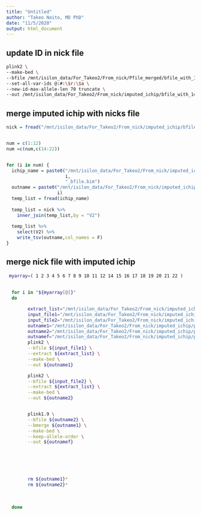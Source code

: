 ```yaml
---
title: "Untitled"
author: "Takeo Naito, MD PhD"
date: "11/5/2020"
output: html_document
---
```


## update ID in nick file

```bash
plink2 \
--make-bed \
--bfile /mnt/isilon_data/For_Takeo2/From_nick/Pfile_merged/bfile_with_147_25_final37_filtered \
--set-all-var-ids @:#:\$r:\$a \
--new-id-max-allele-len 70 truncate \
--out /mnt/isilon_data/For_Takeo2/From_nick/imputed_ichip/bfile_with_147_25_final37_filtered


```



## merge imputed ichip with nicks file
```r
nick = fread("/mnt/isilon_data/For_Takeo2/From_nick/imputed_ichip/bfile_with_147_25_final37_filtered.bim")


num = c(1:12)
num =c(num,c(14:22))


for (i in num) {
  ichip_name = paste0("/mnt/isilon_data/For_Takeo2/From_nick/imputed_ichip/plinkfiles/ichip1t7/chr",
                      i,
                      "_bfile.bim")
  outname = paste0("/mnt/isilon_data/For_Takeo2/From_nick/imputed_ichip/extractlist/chr",
                   i)
  temp_list = fread(ichip_name)
  
  temp_list = nick %>% 
    inner_join(temp_list,by = "V2")
  
  temp_list %>% 
    select(V2) %>% 
    write_tsv(outname,col_names = F)
}

```



## merge nick file with imputed ichip

```bash
 myarray=( 1 2 3 4 5 6 7 8 9 10 11 12 14 15 16 17 18 19 20 21 22 )
  
  
  for i in "${myarray[@]}"
  do

        extract_list="/mnt/isilon_data/For_Takeo2/From_nick/imputed_ichip/extractlist/chr"${i}
        input_file1="/mnt/isilon_data/For_Takeo2/From_nick/imputed_ichip/bfile_with_147_25_final37_filtered"
        input_file2="/mnt/isilon_data/For_Takeo2/From_nick/imputed_ichip/plinkfiles/ichip1t7/chr"${i}"_bfile"
        outname1="/mnt/isilon_data/For_Takeo2/From_nick/imputed_ichip/plinkfiles/merged_pfile/temp_file1"${i}
        outname2="/mnt/isilon_data/For_Takeo2/From_nick/imputed_ichip/plinkfiles/merged_pfile/temp_file2"${i}
        outnamef="/mnt/isilon_data/For_Takeo2/From_nick/imputed_ichip/plinkfiles/merged_pfile/chr"${i}"_bfile"
        plink2 \
        --bfile ${input_file1} \
        --extract ${extract_list} \
        --make-bed \
        --out ${outname1}

        plink2 \
        --bfile ${input_file2} \
        --extract ${extract_list} \
        --make-bed \
        --out ${outname2}


        plink1.9 \
        --bfile ${outname2} \
        --bmerge ${outname1} \
        --make-bed \
        --keep-allele-order \
        --out ${outnamef}






        rm ${outname1}*
        rm ${outname2}*
  
  
  
  done

```

